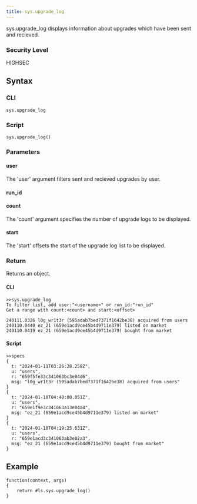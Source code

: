 ```yaml
---
title: sys.upgrade_log
---
```


sys.upgrade_log displays information about upgrades which have been sent and recieved.

### Security Level

HIGHSEC

## Syntax

### CLI

```
sys.upgrade_log
```

### Script

```
sys.upgrade_log()
```

### Parameters

#### user

The 'user' argument filters sent and recieved upgrades by user.

#### run_id

#### count

The 'count' argument specifies the number of upgrade logs to be displayed.

#### start

The 'start' offsets the start of the upgrade log list to be displayed.

### Return

Returns an object.

#### CLI

```
>>sys.upgrade_log
To filter list, add user:"<username>" or run_id:"run_id"
Get a range with count:<count> and start:<offset>

240111.0326 l0g_wr1t3r (595adab7bed7371f1642be38) acquired from users
240110.0440 ez_21 (659e1acd9ce45b4d9711e379) listed on market
240110.0419 ez_21 (659e1acd9ce45b4d9711e379) bought from market
```

#### Script

```
>>specs
{
  t: "2024-01-11T03:26:28.258Z",
  u: "users",
  r: "659f5fe33c341063bc3e04d6",
  msg: "l0g_wr1t3r (595adab7bed7371f1642be38) acquired from users"
}
{
  t: "2024-01-10T04:40:00.051Z",
  u: "users",
  r: "659e1f9e3c341063a13e04a4",
  msg: "ez_21 (659e1acd9ce45b4d9711e379) listed on market"
}
{
  t: "2024-01-10T04:19:25.631Z",
  u: "users",
  r: "659e1acd3c341063ab3e02a3",
  msg: "ez_21 (659e1acd9ce45b4d9711e379) bought from market"
}
```

## Example

```
function(context, args)
{
	return #ls.sys.upgrade_log()
}
```
